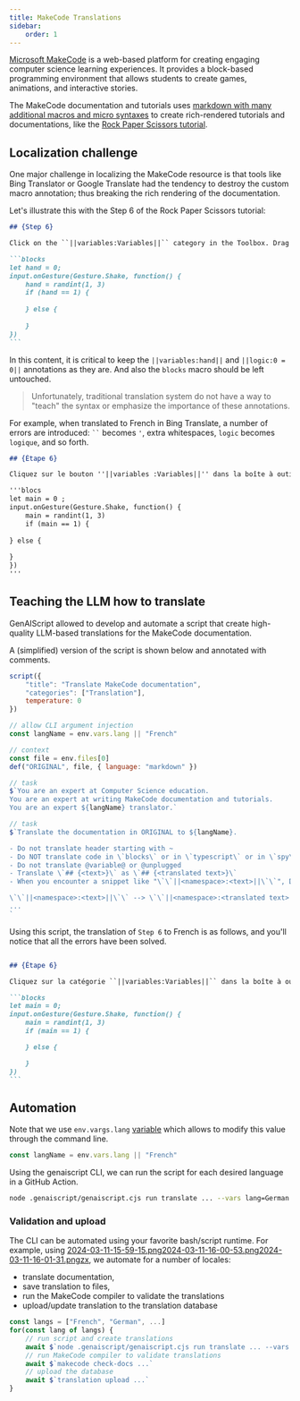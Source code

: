 ```yaml
---
title: MakeCode Translations
sidebar:
    order: 1
---
```


[Microsoft MakeCode](https://makecode.com) is a web-based platform 
for creating engaging computer science learning experiences. 
It provides a block-based programming environment that allows students 
to create games, animations, and interactive stories. 

The MakeCode documentation and tutorials uses [markdown with many additional macros
and micro syntaxes](https://makecode.com/writing-docs) 
to create rich-rendered tutorials and documentations, like the [Rock Paper Scissors tutorial](https://makecode.microbit.org/projects/rock-paper-scissors).

## Localization challenge

One major challenge in localizing the MakeCode resource is that 
tools like Bing Translator or Google Translate had the tendency to destroy the custom macro
annotation; thus breaking the rich rendering of the documentation.

Let's illustrate this with the Step 6 of the Rock Paper Scissors tutorial:

````markdown wrap
## {Step 6}

Click on the ``||variables:Variables||`` category in the Toolbox. Drag a ``||variables:hand||`` block out and drop it into the ``||logic:0 = 0||`` comparison block replacing the first **0**.  Click on the second 0 in the comparison block and change to **1**.

```blocks
let hand = 0;
input.onGesture(Gesture.Shake, function() {
    hand = randint(1, 3)
    if (hand == 1) {
    	
    } else {
    	
    }
})
```
````

In this content, it is critical to keep the `||variables:hand||`
and `||logic:0 = 0||` annotations as they are. And also the `blocks` macro should be left untouched.

> Unfortunately, traditional translation system do not have a way to "teach" the syntax or emphasize
the importance of these annotations.

For example, when translated to French in Bing Translate, a number of errors are introduced:
` `` ` becomes `'`, extra whitespaces, `logic` becomes `logique`, and so forth.

````markdown wrap
## {Étape 6}

Cliquez sur le bouton ''||variables :Variables||'' dans la boîte à outils. Faites glisser un ''||variables :main||'' et déposez-le dans le fichier ''||logique :0 = 0||'' en remplacement du premier **0**.  Cliquez sur le deuxième 0 dans le bloc de comparaison et passez à **1**.

'''blocs
let main = 0 ;
input.onGesture(Gesture.Shake, function() {
    main = randint(1, 3)
    if (main == 1) {
    	
} else {
    	
}
})
'''
````

## Teaching the LLM how to translate

GenAIScript allowed to develop and automate a script that create high-quality LLM-based translations
for the MakeCode documentation.

A (simplified) version of the script is shown below and annotated with comments.

````js wrap
script({
    "title": "Translate MakeCode documentation",
    "categories": ["Translation"],
    temperature: 0
})

// allow CLI argument injection
const langName = env.vars.lang || "French"

// context
const file = env.files[0]
def("ORIGINAL", file, { language: "markdown" })

// task
$`You are an expert at Computer Science education. 
You are an expert at writing MakeCode documentation and tutorials. 
You are an expert ${langName} translator.`

// task
$`Translate the documentation in ORIGINAL to ${langName}.

- Do not translate header starting with ~
- Do NOT translate code in \`blocks\` or in \`typescript\` or in \`spy\` or in \`python\`. However, you can should comments.
- Do not translate @variable@ or @unplugged
- Translate \`## {<text>}\` as \`## {<translated text>}\`
- When you encounter a snippet like "\`\`||<namespace>:<text>||\`\`", DO NOT translate <namespace> and DO translate text.

\`\`||<namespace>:<text>||\`\` --> \`\`||<namespace>:<translated text>||\`\`
...
`
````

Using this script, the translation of `Step 6` to French is as follows, and
you'll notice that all the errors have been solved.

````markdown wrap

## {Étape 6}

Cliquez sur la catégorie ``||variables:Variables||`` dans la boîte à outils. Faites glisser un bloc ``||variables:main||`` et déposez-le dans le bloc de comparaison ``||logic:0 = 0||``, en remplaçant le premier **0**. Cliquez sur le deuxième 0 dans le bloc de comparaison et changez-le en **1**.

```blocks
let main = 0;
input.onGesture(Gesture.Shake, function() {
    main = randint(1, 3)
    if (main == 1) {

    } else {

    }
})
```
````

## Automation

Note that we use `env.vargs.lang` [variable](/genaiscript/reference/scripts/variables) which allows to modify this value through the command line.

```js
const langName = env.vars.lang || "French"
```

Using the genaiscript CLI, we can run the script for each desired language in a GitHub Action.

```sh
node .genaiscript/genaiscript.cjs run translate ... --vars lang=German
```

### Validation and upload

The CLI can be automated using your favorite bash/script runtime.
For example, using [2024-03-11-15-59-15.png2024-03-11-16-00-53.png2024-03-11-16-01-31.pngzx](https://google.github.io/zx/), we automate for a number of locales:

- translate documentation,
- save translation to files,
- run the MakeCode compiler to validate the translations
- upload/update translation to the translation database

```js wrap title="ai-translation.mjs"
const langs = ["French", "German", ...]
for(const lang of langs) {
    // run script and create translations
    await $`node .genaiscript/genaiscript.cjs run translate ... --vars lang=${lang} ... --apply-edits`
    // run MakeCode compiler to validate translations 
    await $`makecode check-docs ...`
    // upload the database
    await $`translation upload ...`
}
